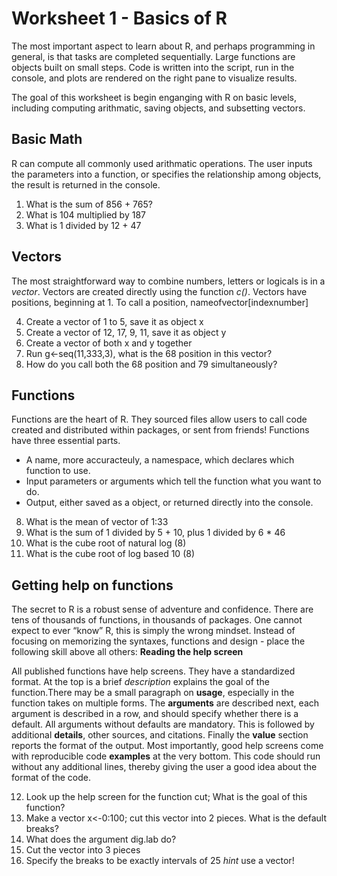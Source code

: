 Worksheet 1 - Basics of R
===========================

The most important aspect to learn about R, and perhaps programming in general, is that tasks are completed sequentially. Large functions are objects built on small steps. Code is written into the script, run in the console, and plots are rendered on the right pane to visualize results.  

The goal of this worksheet is begin enganging with R on basic levels, including computing arithmatic, saving objects, and subsetting vectors. 

Basic Math
---------

R can compute all commonly used arithmatic operations. The user inputs the parameters into a function, or specifies the relationship among objects, the result is returned in the console.

  1. What is the sum of 856 + 765?
  2. What is 104 multiplied by 187
  3. What is 1 divided by 12 + 47

Vectors
--------

The most straightforward way to combine numbers, letters or logicals is in a *vector*. Vectors are created directly using the function *c()*. Vectors have positions, beginning at 1. To call a position, nameofvector[indexnumber]

  4. Create a vector of 1 to 5, save it as object x
  5. Create a vector of 12, 17, 9, 11, save it as object y
  6. Create a vector of both x and y together
  7. Run g<-seq(11,333,3), what is the 68 position in this vector?
  8. How do you call both the 68 position and 79 simultaneously?
  
Functions
-----------

Functions are the heart of R. They sourced files allow users to call code created and distributed within packages, or sent from friends! Functions have three essential parts.

* A name, more accuracteuly, a namespace, which declares which function to use.
* Input parameters or arguments which tell the function what you want to do.
* Output, either saved as a object, or returned directly into the console.


8. What is the mean of vector of 1:33
9. What is the sum of 1 divided by 5 + 10, plus 1 divided by 6 * 46
10. What is the cube root of natural log (8)
11. What is the cube root of log based 10 (8)


Getting help on functions
-----------

The secret to R is a robust sense of adventure and confidence. There are tens of thousands of functions, in thousands of packages. One cannot expect to ever "know" R, this is simply the wrong mindset. Instead of focusing on memorizing the syntaxes, functions and design - place the following skill above all others: **Reading the help screen**

All published functions have help screens. They have a standardized format. At the top is a brief *description* explains the goal of the function.There may be a small paragraph on **usage**, especially in the function takes on multiple forms. The **arguments** are described next, each argument is described in a row, and should specify whether there is a default. All arguments without defaults are mandatory. This is followed by additional **details**, other sources, and citations. Finally the **value** section reports the format of the output. Most importantly, good help screens come with reproducible code **examples** at the very bottom. This code should run without any additional lines, thereby giving the user a good idea about the format of the code.


  12. Look up the help screen for the function cut; What is the goal of this function?
  13. Make a vector x<-0:100; cut this vector into 2 pieces. What is the default breaks?
  14. What does the argument dig.lab do?
  15. Cut the vector into 3 pieces
  16. Specify the breaks to be exactly intervals of 25 *hint* use a vector!
